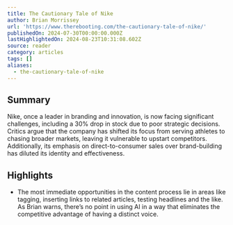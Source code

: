 ```yaml
---
title: The Cautionary Tale of Nike
author: Brian Morrissey
url: 'https://www.therebooting.com/the-cautionary-tale-of-nike/'
publishedOn: 2024-07-30T00:00:00.000Z
lastHighlightedOn: 2024-08-23T10:31:08.602Z
source: reader
category: articles
tags: []
aliases:
  - the-cautionary-tale-of-nike
---
```

## Summary

Nike, once a leader in branding and innovation, is now facing significant challenges, including a 30% drop in stock due to poor strategic decisions. Critics argue that the company has shifted its focus from serving athletes to chasing broader markets, leaving it vulnerable to upstart competitors. Additionally, its emphasis on direct-to-consumer sales over brand-building has diluted its identity and effectiveness.

## Highlights
- The most immediate opportunities in the content process lie in areas like tagging, inserting links to related articles, testing headlines and the like. As Brian warns, there’s no point in using AI in a way that eliminates the competitive advantage of having a distinct voice.
